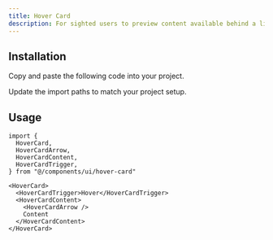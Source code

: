 ```yaml
---
title: Hover Card
description: For sighted users to preview content available behind a link.
---
```


<ComponentPreview name="hover-card-demo" />

## Installation

<ComponentInstall>

<Fragment slot="manual">

<Steps>

<Step>Copy and paste the following code into your project.</Step>

<ComponentSource component="hover-card" />

<Step>Update the import paths to match your project setup.</Step>

</Steps>

</Fragment>

</ComponentInstall>

## Usage

```tsx
import {
  HoverCard,
  HoverCardArrow,
  HoverCardContent,
  HoverCardTrigger,
} from "@/components/ui/hover-card"
```

```tsx
<HoverCard>
  <HoverCardTrigger>Hover</HoverCardTrigger>
  <HoverCardContent>
    <HoverCardArrow />
    Content
  </HoverCardContent>
</HoverCard>
```
